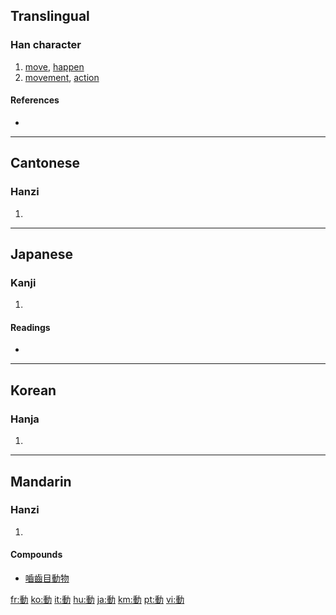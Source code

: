 {{see|动}}
==Translingual==

===Han character===
{{Han char|rn=19|rad=力|as=09|sn=11|four=2412<sub>7</sub>|canj=竹土大尸 (HGKS)|ids=⿰[[重]][[力]]}}

# [[move]], [[happen]]
# [[movement]], [[action]]

====References====
* {{Han ref|kx=0148.140|dkj=02390|dj=0333.240|hdz=10375.060|uh=52D5|ud=21205|bh=B0CA|bd=45258}}

----

==Cantonese==

===Hanzi===
{{yue-hanzi|jyut=|y=dung6}}

# {{defn|Cantonese}}

----

==Japanese==

===Kanji===
{{ja-kanji|grade=3|rs=力09}}

# {{defn|Japanese}}

====Readings====
* {{ja-readings|on=[[どう]] (dō)|kun=[[うごく]] (ugoku), [[うごかす]] (ugokasu), [[うごき]] (ugoki)}}

----

==Korean==

===Hanja===
{{ko-hanja|hangeul=[[동]]|eumhun=움직일|rv=dong|mr=tong}}

# {{defn|Korean}}

----

==Mandarin==

===Hanzi===
{{cmn-hanzi|sim=动|pin=[[dòng]] ([[dong4]])|wg=tung<sup>4</sup>}}

# {{defn|Mandarin}}

====Compounds====
* [[嚙齒目動物]]

[[fr:動]]
[[ko:動]]
[[it:動]]
[[hu:動]]
[[ja:動]]
[[km:動]]
[[pt:動]]
[[vi:動]]